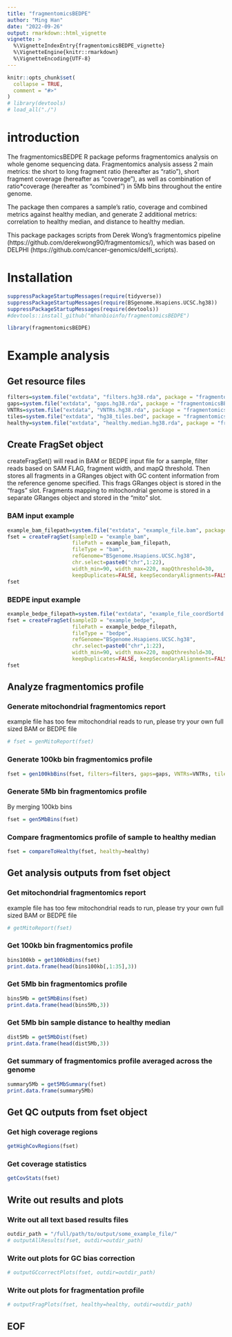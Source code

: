 ```yaml
---
title: "fragmentomicsBEDPE"
author: "Ming Han"
date: "2022-09-26"
output: rmarkdown::html_vignette
vignette: >
  %\VignetteIndexEntry{fragmentomicsBEDPE_vignette}
  %\VignetteEngine{knitr::rmarkdown}
  %\VignetteEncoding{UTF-8}
---
```


```r
knitr::opts_chunk$set(
  collapse = TRUE,
  comment = "#>"
)
# library(devtools)
# load_all("./")
```

# introduction

The fragmentomicsBEDPE R package peforms fragmentomics analysis on whole genome sequencing data. Fragmentomics analysis assess 2 main metrics: the short to long fragment ratio (hereafter as "ratio"), short fragment coverage (hereafter as "coverage"), as well as combination of ratio*coverage (hereafter as "combined") in 5Mb bins throughout the entire genome.

The package then compares a sample's ratio, coverage and combined metrics against healthy median, and generate 2 additional metrics: correlation to healthy median, and distance to healthy median.

This package packages scripts from Derek Wong's fragmentomics pipeline (https://github.com/derekwong90/fragmentomics/), which was based on DELPHI (https://github.com/cancer-genomics/delfi_scripts).

# Installation

```r
suppressPackageStartupMessages(require(tidyverse))
suppressPackageStartupMessages(require(BSgenome.Hsapiens.UCSC.hg38))
suppressPackageStartupMessages(require(devtools))
#devtools::install_github("mhanbioinfo/fragmentomicsBEDPE")

library(fragmentomicsBEDPE)
```

# Example analysis

## Get resource files

```r
filters=system.file("extdata", "filters.hg38.rda", package = "fragmentomicsBEDPE")
gaps=system.file("extdata", "gaps.hg38.rda", package = "fragmentomicsBEDPE")
VNTRs=system.file("extdata", "VNTRs.hg38.rda", package = "fragmentomicsBEDPE")
tiles=system.file("extdata", "hg38_tiles.bed", package = "fragmentomicsBEDPE")
healthy=system.file("extdata", "healthy.median.hg38.rda", package = "fragmentomicsBEDPE")
```

## Create FragSet object

createFragSet() will read in BAM or BEDPE input file for a sample, filter reads based on SAM FLAG, fragment width, and mapQ threshold. Then stores all fragments in a GRanges object with GC content information from the reference genome specified. This frags GRanges object is stored in the "frags" slot. Fragments mapping to mitochondrial genome is stored in a separate GRanges object and stored in the "mito" slot.

### BAM input example

```r
example_bam_filepath=system.file("extdata", "example_file.bam", package = "fragmentomicsBEDPE")
fset = createFragSet(sampleID = "example_bam",
                     filePath = example_bam_filepath,
                     fileType = "bam",
                     refGenome="BSgenome.Hsapiens.UCSC.hg38",
                     chr.select=paste0("chr",1:22),
                     width_min=90, width_max=220, mapQthreshold=30,
                     keepDuplicates=FALSE, keepSecondaryAlignments=FALSE)
fset
```

### BEDPE input example

```r
example_bedpe_filepath=system.file("extdata", "example_file_coordSortd.bedpe.gz", package = "fragmentomicsBEDPE")
fset = createFragSet(sampleID = "example_bedpe",
                     filePath = example_bedpe_filepath,
                     fileType = "bedpe",
                     refGenome="BSgenome.Hsapiens.UCSC.hg38",
                     chr.select=paste0("chr",1:22),
                     width_min=90, width_max=220, mapQthreshold=30,
                     keepDuplicates=FALSE, keepSecondaryAlignments=FALSE)
fset
```

## Analyze fragmentomics profile

### Generate mitochondrial fragmentomics report

example file has too few mitochondrial reads to run, please try your own full sized BAM or BEDPE file

```r
# fset = genMitoReport(fset)
```

### Generate 100kb bin fragmentomics profile

```r
fset = gen100kbBins(fset, filters=filters, gaps=gaps, VNTRs=VNTRs, tiles=tiles)
```

### Generate 5Mb bin fragmentomics profile

By merging 100kb bins

```r
fset = gen5MbBins(fset)
```

### Compare fragmentomics profile of sample to healthy median

```r
fset = compareToHealthy(fset, healthy=healthy)
```

## Get analysis outputs from fset object

### Get mitochondrial fragmentomics report

example file has too few mitochondrial reads to run, please try your own full sized BAM or BEDPE file

```r
# getMitoReport(fset)
```

### Get 100kb bin fragmentomics profile

```r
bins100kb = get100kbBins(fset)
print.data.frame(head(bins100kb[,1:35],3))
```

### Get 5Mb bin fragmentomics profile

```r
bins5Mb = get5MbBins(fset)
print.data.frame(head(bins5Mb,3))
```

### Get 5Mb bin sample distance to healthy median

```r
dist5Mb = get5MbDist(fset)
print.data.frame(head(dist5Mb,3))
```

### Get summary of fragmentomics profile averaged across the genome

```r
summary5Mb = get5MbSummary(fset)
print.data.frame(summary5Mb)
```

## Get QC outputs from fset object

### Get high coverage regions

```r
getHighCovRegions(fset)
```

### Get coverage statistics

```r
getCovStats(fset)
```

## Write out results and plots

### Write out all text based results files

```r
outdir_path = "/full/path/to/output/some_example_file/"
# outputAllResults(fset, outdir=outdir_path)
```

### Write out plots for GC bias correction

```r
# outputGCcorrectPlots(fset, outdir=outdir_path)
```

### Write out plots for fragmentation profile

```r
# outputFragPlots(fset, healthy=healthy, outdir=outdir_path)
```

## EOF
